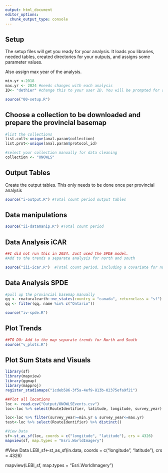 ```yaml
---
output: html_document
editor_options: 
  chunk_output_type: console
---
```

## Setup

The setup files will get you ready for your analysis. It loads you libraries, needed tables, created directories for your outputs, and assigns some parameter values. 

Also assign max year of the analysis. 

```r

min.yr <-2018
max.yr <- 2024 #needs changes with each analysis
ID<- "dethier" #change this to your user ID. You will be prompted for a password. 

source("00-setup.R")

```

## Choose a collection to be downloaded and prepare the provincial basemap

```r

#list the collections
list.coll<-unique(anal.param$collection)
list.prot<-unique(anal.param$protocol_id)

#select your collection manually for data cleaning
collection <- "ONOWLS"

```

## Output Tables

Create the output tables. This only needs to be done once per provincial analysis

```r

source("i-output.R") #Total count period output tables

```


## Data manipulations 

```r

source("ii-datamanip.R") #Total count period

```

## Data Analysis iCAR

```r

##I did not run this in 2024. Just used the SPDE model.
#Add to the trends a separate analysis for north and south

source("iii-icar.R")  #Total count period, including a covariate for number of stops per route and random effect for protocol_id to control for unexplained variation due to differences in protocol. 

```

## Data Analysis SPDE

```r


#pull up the provincial basemap manually
qq <- rnaturalearth::ne_states(country = "canada", returnclass = "sf") %>% st_transform(epsg6703km) 
qq <- filter(qq, name %in% c("Ontario"))

source("iv-spde.R")

```

## Plot Trends 

```r

##TO DO: Add to the map separate trends for North and South
source("v_plots.R")


```

## Plot Sum Stats and Visuals

```r

library(sf)
library(mapview)
library(ggmap) 
library(mapproj)
register_stadiamaps("1cdeb586-3f5a-4ef9-813b-02375efa9f21") 

##Plot all locations
loc <- read.csv("Output/ONOWLSEvents.csv")
loc<-loc %>% select(RouteIdentifier, latitude, longitude, survey_year) %>% distinct()

loc<-loc %>% filter(survey_year>=min.yr & survey_year<=max.yr)
test<-loc %>% select(RouteIdentifier) %>% distinct()

#View Data
sf<-st_as_sf(loc, coords = c("longitude", "latitude"), crs = 4326)
mapview(sf, map.types = "Esri.WorldImagery")


```

#View Data
LEBI_sf<-st_as_sf(in.data, 
                  coords = c("longitude", "latitude"), crs = 4326)

mapview(LEBI_sf, map.types = "Esri.WorldImagery")

